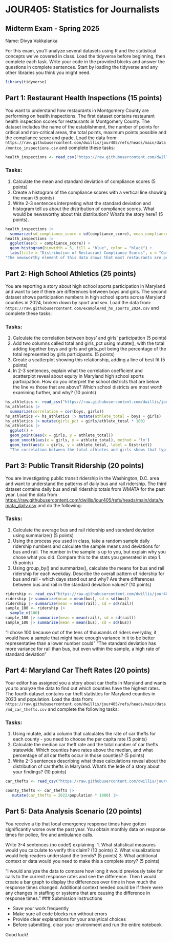 # JOUR405: Statistics for Journalists

## Midterm Exam - Spring 2025

Name: Divya Vakkalanka

For this exam, you'll analyze several datasets using R and the statistical concepts we've covered in class. Load the tidyverse before beginning, then complete each task. Write your code in the provided blocks and answer the questions in complete sentences. Start by loading the tidyverse and any other libraries you think you might need.
```r
library(tidyverse)
```


## Part 1: Restaurant Health Inspections (15 points)

You want to understand how restaurants in Montgomery County are performing on health inspections. The first dataset contains restaurant health inspection scores for restaurants in Montgomery County. The dataset includes the name of the establishment, the number of points for critical and non-critical areas, the total points, maximum points possible and the compliance score and grade. Load the data from: `https://raw.githubusercontent.com/dwillis/jour405/refs/heads/main/data/montco_inspections.csv` and complete these tasks:
```r
health_inspections <- read_csv("https://raw.githubusercontent.com/dwillis/jour405/refs/heads/main/data/montco_inspections.csv")
```


### Tasks:

1.  Calculate the mean and standard deviation of compliance scores (5 points)
2.  Create a histogram of the compliance scores with a vertical line showing the mean (5 points)
3.  Write 2-3 sentences interpreting what the standard deviation and histogram tell us about the distribution of compliance scores. What would be newsworthy about this distribution? What's the story here? (5 points).

```r
health_inspections |> 
  summarize(sd_compliance_score = sd(compliance_score), mean_compliance_score = mean(compliance_score))
health_inspections |> 
  ggplot(aes(x = compliance_score)) +
  geom_histogram(binwidth = 5, fill = "blue", color = "black") +
  labs(title = "Distribution of Restaurant Compliance Scores", x = "Compliance Scores", y = "Number of Restaurants")
"The newsworthy element of this data shows that most restaurants are performing pretty well in terms of health compliance in Montgomery County. The average compliance score is 93.3 with only a few outlier restaurants beneath the score of 80."
```



## Part 2: High School Athletics (25 points)

You are reporting a story about high school sports participation in Maryland and want to see if there are differences between boys and girls. The second dataset shows participation numbers in high school sports across Maryland counties in 2024, broken down by sport and sex. Load the data from: `https://raw.githubusercontent.com/example/md_hs_sports_2024.csv` and complete these tasks:

### Tasks:

1.  Calculate the correlation between boys' and girls' participation (5 points)
2.  Add two columns called total and girls_pct using mutate(), with the total adding together boys and girls and girls_pct being the percentage of the total represented by girls participants. (5 points)
3.  Create a scatterplot showing this relationship, adding a line of best fit (5 points)
4.  In 2-3 sentences, explain what the correlation coefficient and scatterplot reveal about equity in Maryland high school sports participation. How do you interpret the school districts that are below the line vs those that are above? Which school districts are most worth examining further, and why? (10 points)

```r
hs_athletics <- read_csv("https://raw.githubusercontent.com/dwillis/jour405/refs/heads/main/data/md_hs_participation.csv")
hs_athletics |> 
  summarize(correlation = cor(boys, girls))
hs_athletics <- hs_athletics |> mutate(athlete_total = boys + girls)
hs_athletics |> mutate(girls_pct = girls/athlete_total * 100)
hs_athletics |> 
  ggplot() +
  geom_point(aes(x = girls, y = athlete_total)) 
  geom_smooth(aes(x = girls, y = athlete_total), method = 'lm') 
  geom_text(aes(x = girls, y = athlete_total, label = District)) 
  "The correlation between the total athletes and girls shows that typically when the number of athletes increase, the female participants also increase. Allegany, Charles and Somerset County have the least amount of girl athletes as a percentage of the total athlete population which should be the focus for cause of concern since the rates are lower than the rest of the state. Districts above the line mean that for a higher athlete total, the proportion of girls are higher compared to schools below the line. 
```

## Part 3: Public Transit Ridership (20 points)

You are investigating public transit ridership in the Washington, D.C. area and want to understand the patterns of daily bus and rail ridership. The third dataset contains daily bus and rail ridership totals from WMATA for the past year. Load the data from <https://raw.githubusercontent.com/dwillis/jour405/refs/heads/main/data/wmata_daily.csv> and do the following:

### Tasks:


1.  Calculate the average bus and rail ridership and standard deviation using summarize() (5 points)
2.  Using the process you used in class, take a random sample daily ridership numbers and calculate the sample means and deviations for bus and rail. The number in the sample is up to you, but explain why you chose what you did. Compare this to the stats you generated in step 1. (5 points)
3.  Using group_by() and summarize(), calculate the means for bus and rail ridership for each weekday. Describe the overall pattern of ridership for bus and rail - which days stand out and why? Are there differences between bus and rail in the standard deviation values? (10 points)

```r
ridership <- read_csv("https://raw.githubusercontent.com/dwillis/jour405/refs/heads/main/data/wmata_daily.csv")
ridership |> summarize(mean = mean(bus), sd = sd(bus))
ridership |> summarize(mean = mean(rail), sd = sd(rail))
sample_100 <- ridership |>
  sample_n(100)
sample_100 |> summarize(mean = mean(rail), sd = sd(rail))
sample_100 |> summarize(mean = mean(bus), sd = sd(bus))

```

"I chose 100 because out of the tens of thousands of riders everyday, it would have a sample that might have enough variance in it to be better representative than a lower number could"
"The standard deviation has more variance for rail than bus, but even within the sample, a high rate of standard deviation"


## Part 4: Maryland Car Theft Rates (20 points)

Your editor has assigned you a story about car thefts in Maryland and wants you to analyze the data to find out which counties have the highest rates. The fourth dataset contains car theft statistics for Maryland counties in 2023 and population. Load the data from: `https://raw.githubusercontent.com/dwillis/jour405/refs/heads/main/data/md_car_thefts.csv` and complete the following tasks:

### Tasks:

1.  Using mutate, add a column that calculates the rate of car thefts for each county - you need to choose the per capita rate (5 points)
2.  Calculate the median car theft rate and the total number of car thefts statewide. Which counties have rates above the median, and what percentage of all car thefts occur in those counties? (5 points)
3.  Write 2-3 sentences describing what these calculations reveal about the distribution of car thefts in Maryland. What's the lede of a story about your findings? (10 points)

```r
car_thefts <- read_csv("https://raw.githubusercontent.com/dwillis/jour405/refs/heads/main/data/md_car_thefts.csv")

county_thefts <- car_thefts |>
   mutate(car_thefts = 2022/population * 1000) |>


```

## Part 5: Data Analysis Scenario (20 points)

You receive a tip that local emergency response times have gotten significantly worse over the past year. You obtain monthly data on response times for police, fire and ambulance calls.

Write 3-4 sentences (no code!) explaining: 1. What statistical measures would you calculate to verify this claim? (10 points) 2. What visualizations would help readers understand the trends? (5 points) 3. What additional context or data would you need to make this a complete story? (5 points)

"I would analyze the data to compare how long it would previously take for calls to the current response rates and see the difference. Then I would create a bar graph to display the differences over time in how much the response times changed. Additional context needed could be if there were any changes in staffing or systems that are causing the difference in response times."
### Submission Instructions

-   Save your work frequently
-   Make sure all code blocks run without errors
-   Provide clear explanations for your analytical choices
-   Before submitting, clear your environment and run the entire notebook

Good luck!
